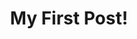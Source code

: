 ---
title: My First Post!
slug: my-first-post
datae: 2020-10-01
featureImage: nature.jpg
excerpt: Lorem ipsum dolor sit amet, consectetur adipiscing elit. Curabitur accumsan sagittis leo, ac sollicitudin purus placerat ornare.
---